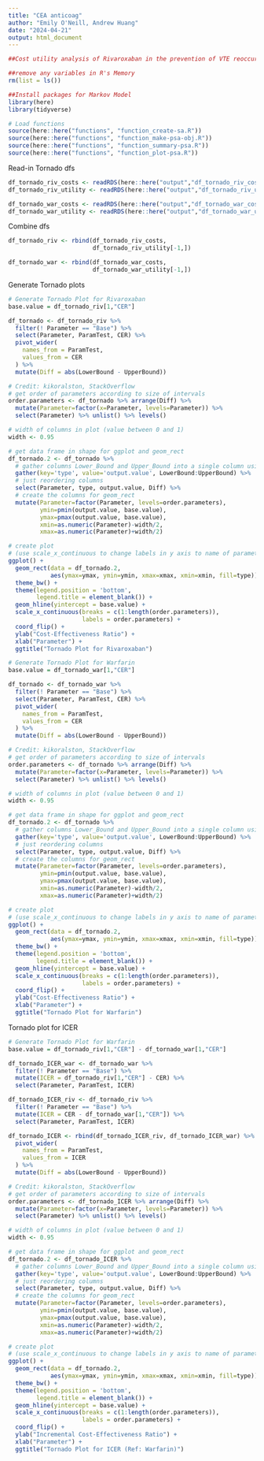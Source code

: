 ```yaml
---
title: "CEA anticoag"
author: "Emily O'Neill, Andrew Huang"
date: "2024-04-21"
output: html_document
---
```


```r
##Cost utility analysis of Rivaroxaban in the prevention of VTE reoccurrence versus standard or care with warfarin: A markov Model-Based Simulation  

##remove any variables in R's Memory 
rm(list = ls()) 

##Install packages for Markov Model 
library(here)
library(tidyverse)

# Load functions
source(here::here("functions", "function_create-sa.R"))
source(here::here("functions", "function_make-psa-obj.R"))
source(here::here("functions", "function_summary-psa.R"))
source(here::here("functions", "function_plot-psa.R"))
``` 

Read-in Tornado dfs
```r

df_tornado_riv_costs <- readRDS(here::here("output","df_tornado_riv_costs.rds"))
df_tornado_riv_utility <- readRDS(here::here("output","df_tornado_riv_utility.rds"))

df_tornado_war_costs <- readRDS(here::here("output","df_tornado_war_costs.rds"))
df_tornado_war_utility <- readRDS(here::here("output","df_tornado_war_utility.rds"))

```

Combine dfs
```r
df_tornado_riv <- rbind(df_tornado_riv_costs,
                        df_tornado_riv_utility[-1,])

df_tornado_war <- rbind(df_tornado_war_costs,
                        df_tornado_war_utility[-1,])
```

Generate Tornado plots
```r
# Generate Tornado Plot for Rivaroxaban
base.value = df_tornado_riv[1,"CER"]

df_tornado <- df_tornado_riv %>%
  filter(! Parameter == "Base") %>%
  select(Parameter, ParamTest, CER) %>%
  pivot_wider(
    names_from = ParamTest,
    values_from = CER
  ) %>%
  mutate(Diff = abs(LowerBound - UpperBound))

# Credit: kikoralston, StackOverflow
# get order of parameters according to size of intervals
order.parameters <- df_tornado %>% arrange(Diff) %>%
  mutate(Parameter=factor(x=Parameter, levels=Parameter)) %>%
  select(Parameter) %>% unlist() %>% levels()

# width of columns in plot (value between 0 and 1)
width <- 0.95

# get data frame in shape for ggplot and geom_rect
df_tornado.2 <- df_tornado %>% 
  # gather columns Lower_Bound and Upper_Bound into a single column using gather
  gather(key='type', value='output.value', LowerBound:UpperBound) %>%
  # just reordering columns
  select(Parameter, type, output.value, Diff) %>%
  # create the columns for geom_rect
  mutate(Parameter=factor(Parameter, levels=order.parameters),
         ymin=pmin(output.value, base.value),
         ymax=pmax(output.value, base.value),
         xmin=as.numeric(Parameter)-width/2,
         xmax=as.numeric(Parameter)+width/2)

# create plot
# (use scale_x_continuous to change labels in y axis to name of parameters)
ggplot() + 
  geom_rect(data = df_tornado.2, 
            aes(ymax=ymax, ymin=ymin, xmax=xmax, xmin=xmin, fill=type)) +
  theme_bw() + 
  theme(legend.position = 'bottom',
        legend.title = element_blank()) + 
  geom_hline(yintercept = base.value) +
  scale_x_continuous(breaks = c(1:length(order.parameters)), 
                     labels = order.parameters) +
  coord_flip() +
  ylab("Cost-Effectiveness Ratio") +
  xlab("Parameter") +
  ggtitle("Tornado Plot for Rivaroxaban")

```

```r
# Generate Tornado Plot for Warfarin
base.value = df_tornado_war[1,"CER"]

df_tornado <- df_tornado_war %>%
  filter(! Parameter == "Base") %>%
  select(Parameter, ParamTest, CER) %>%
  pivot_wider(
    names_from = ParamTest,
    values_from = CER
  ) %>%
  mutate(Diff = abs(LowerBound - UpperBound))

# Credit: kikoralston, StackOverflow
# get order of parameters according to size of intervals
order.parameters <- df_tornado %>% arrange(Diff) %>%
  mutate(Parameter=factor(x=Parameter, levels=Parameter)) %>%
  select(Parameter) %>% unlist() %>% levels()

# width of columns in plot (value between 0 and 1)
width <- 0.95

# get data frame in shape for ggplot and geom_rect
df_tornado.2 <- df_tornado %>% 
  # gather columns Lower_Bound and Upper_Bound into a single column using gather
  gather(key='type', value='output.value', LowerBound:UpperBound) %>%
  # just reordering columns
  select(Parameter, type, output.value, Diff) %>%
  # create the columns for geom_rect
  mutate(Parameter=factor(Parameter, levels=order.parameters),
         ymin=pmin(output.value, base.value),
         ymax=pmax(output.value, base.value),
         xmin=as.numeric(Parameter)-width/2,
         xmax=as.numeric(Parameter)+width/2)

# create plot
# (use scale_x_continuous to change labels in y axis to name of parameters)
ggplot() + 
  geom_rect(data = df_tornado.2, 
            aes(ymax=ymax, ymin=ymin, xmax=xmax, xmin=xmin, fill=type)) +
  theme_bw() + 
  theme(legend.position = 'bottom',
        legend.title = element_blank()) + 
  geom_hline(yintercept = base.value) +
  scale_x_continuous(breaks = c(1:length(order.parameters)), 
                     labels = order.parameters) +
  coord_flip() +
  ylab("Cost-Effectiveness Ratio") +
  xlab("Parameter") +
  ggtitle("Tornado Plot for Warfarin")

```

Tornado plot for ICER
```r
# Generate Tornado Plot for Warfarin
base.value = df_tornado_riv[1,"CER"] - df_tornado_war[1,"CER"]

df_tornado_ICER_war <- df_tornado_war %>%
  filter(! Parameter == "Base") %>%
  mutate(ICER = df_tornado_riv[1,"CER"] - CER) %>%
  select(Parameter, ParamTest, ICER)

df_tornado_ICER_riv <- df_tornado_riv %>%
  filter(! Parameter == "Base") %>%
  mutate(ICER = CER - df_tornado_war[1,"CER"]) %>%
  select(Parameter, ParamTest, ICER)

df_tornado_ICER <- rbind(df_tornado_ICER_riv, df_tornado_ICER_war) %>%
  pivot_wider(
    names_from = ParamTest,
    values_from = ICER
  ) %>%
  mutate(Diff = abs(LowerBound - UpperBound))

# Credit: kikoralston, StackOverflow
# get order of parameters according to size of intervals
order.parameters <- df_tornado_ICER %>% arrange(Diff) %>%
  mutate(Parameter=factor(x=Parameter, levels=Parameter)) %>%
  select(Parameter) %>% unlist() %>% levels()

# width of columns in plot (value between 0 and 1)
width <- 0.95

# get data frame in shape for ggplot and geom_rect
df_tornado.2 <- df_tornado_ICER %>% 
  # gather columns Lower_Bound and Upper_Bound into a single column using gather
  gather(key='type', value='output.value', LowerBound:UpperBound) %>%
  # just reordering columns
  select(Parameter, type, output.value, Diff) %>%
  # create the columns for geom_rect
  mutate(Parameter=factor(Parameter, levels=order.parameters),
         ymin=pmin(output.value, base.value),
         ymax=pmax(output.value, base.value),
         xmin=as.numeric(Parameter)-width/2,
         xmax=as.numeric(Parameter)+width/2)

# create plot
# (use scale_x_continuous to change labels in y axis to name of parameters)
ggplot() + 
  geom_rect(data = df_tornado.2, 
            aes(ymax=ymax, ymin=ymin, xmax=xmax, xmin=xmin, fill=type)) +
  theme_bw() + 
  theme(legend.position = 'bottom',
        legend.title = element_blank()) + 
  geom_hline(yintercept = base.value) +
  scale_x_continuous(breaks = c(1:length(order.parameters)), 
                     labels = order.parameters) +
  coord_flip() +
  ylab("Incremental Cost-Effectiveness Ratio") +
  xlab("Parameter") +
  ggtitle("Tornado Plot for ICER (Ref: Warfarin)")

```